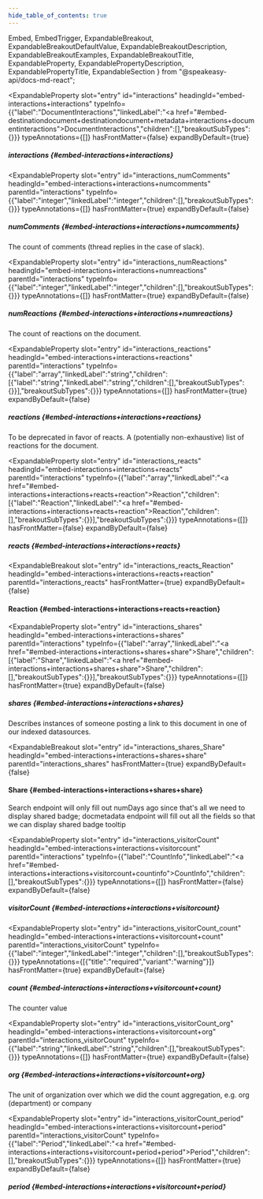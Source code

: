 ```yaml
---
hide_table_of_contents: true
---
```

  Embed,
  EmbedTrigger,
  ExpandableBreakout,
  ExpandableBreakoutDefaultValue,
  ExpandableBreakoutDescription,
  ExpandableBreakoutExamples,
  ExpandableBreakoutTitle,
  ExpandableProperty,
  ExpandablePropertyDescription,
  ExpandablePropertyTitle,
  ExpandableSection
} from "@speakeasy-api/docs-md-react";

<ExpandableSection>

<ExpandableProperty
  slot="entry"
  id="interactions"
  headingId="embed-interactions+interactions"
  typeInfo={{"label":"DocumentInteractions","linkedLabel":"<a href=\"#embed-destinationdocument+destinationdocument+metadata+interactions+documentinteractions\">DocumentInteractions</a>","children":[],"breakoutSubTypes":{}}}
  typeAnnotations={[]}
  hasFrontMatter={false}
  expandByDefault={true}
>

<ExpandablePropertyTitle slot="title">

##### interactions \{#embed-interactions+interactions\}

</ExpandablePropertyTitle>

</ExpandableProperty>

<ExpandableProperty
  slot="entry"
  id="interactions_numComments"
  headingId="embed-interactions+interactions+numcomments"
  parentId="interactions"
  typeInfo={{"label":"integer","linkedLabel":"integer","children":[],"breakoutSubTypes":{}}}
  typeAnnotations={[]}
  hasFrontMatter={true}
  expandByDefault={false}
>

<ExpandablePropertyTitle slot="title">

##### numComments \{#embed-interactions+interactions+numcomments\}

</ExpandablePropertyTitle>

<ExpandablePropertyDescription slot="description">

The count of comments (thread replies in the case of slack).

</ExpandablePropertyDescription>

</ExpandableProperty>

<ExpandableProperty
  slot="entry"
  id="interactions_numReactions"
  headingId="embed-interactions+interactions+numreactions"
  parentId="interactions"
  typeInfo={{"label":"integer","linkedLabel":"integer","children":[],"breakoutSubTypes":{}}}
  typeAnnotations={[]}
  hasFrontMatter={true}
  expandByDefault={false}
>

<ExpandablePropertyTitle slot="title">

##### numReactions \{#embed-interactions+interactions+numreactions\}

</ExpandablePropertyTitle>

<ExpandablePropertyDescription slot="description">

The count of reactions on the document.

</ExpandablePropertyDescription>

</ExpandableProperty>

<ExpandableProperty
  slot="entry"
  id="interactions_reactions"
  headingId="embed-interactions+interactions+reactions"
  parentId="interactions"
  typeInfo={{"label":"array","linkedLabel":"string","children":[{"label":"string","linkedLabel":"string","children":[],"breakoutSubTypes":{}}],"breakoutSubTypes":{}}}
  typeAnnotations={[]}
  hasFrontMatter={true}
  expandByDefault={false}
>

<ExpandablePropertyTitle slot="title">

##### reactions \{#embed-interactions+interactions+reactions\}

</ExpandablePropertyTitle>

<ExpandablePropertyDescription slot="description">

To be deprecated in favor of reacts. A (potentially non-exhaustive) list of reactions for the document.

</ExpandablePropertyDescription>

</ExpandableProperty>

<ExpandableProperty
  slot="entry"
  id="interactions_reacts"
  headingId="embed-interactions+interactions+reacts"
  parentId="interactions"
  typeInfo={{"label":"array","linkedLabel":"<a href=\"#embed-interactions+interactions+reacts+reaction\">Reaction</a>","children":[{"label":"Reaction","linkedLabel":"<a href=\"#embed-interactions+interactions+reacts+reaction\">Reaction</a>","children":[],"breakoutSubTypes":{}}],"breakoutSubTypes":{}}}
  typeAnnotations={[]}
  hasFrontMatter={false}
  expandByDefault={false}
>

<ExpandablePropertyTitle slot="title">

##### reacts \{#embed-interactions+interactions+reacts\}

</ExpandablePropertyTitle>

</ExpandableProperty>

<ExpandableBreakout
  slot="entry"
  id="interactions_reacts_Reaction"
  headingId="embed-interactions+interactions+reacts+reaction"
  parentId="interactions_reacts"
  hasFrontMatter={true}
  expandByDefault={false}
>

<ExpandableBreakoutTitle slot="title">

#### Reaction \{#embed-interactions+interactions+reacts+reaction\}

</ExpandableBreakoutTitle>

<ExpandableBreakoutDescription slot="description">

</ExpandableBreakoutDescription>

<ExpandableBreakoutExamples slot="examples">

</ExpandableBreakoutExamples>

<ExpandableBreakoutDefaultValue slot="defaultValue">

</ExpandableBreakoutDefaultValue>

<Embed slot="embed">

<EmbedTrigger slot="trigger" embedTitle="Reaction" triggerText="View Reaction details">

<Embedreaction />

</EmbedTrigger>

</Embed>

</ExpandableBreakout>

<ExpandableProperty
  slot="entry"
  id="interactions_shares"
  headingId="embed-interactions+interactions+shares"
  parentId="interactions"
  typeInfo={{"label":"array","linkedLabel":"<a href=\"#embed-interactions+interactions+shares+share\">Share</a>","children":[{"label":"Share","linkedLabel":"<a href=\"#embed-interactions+interactions+shares+share\">Share</a>","children":[],"breakoutSubTypes":{}}],"breakoutSubTypes":{}}}
  typeAnnotations={[]}
  hasFrontMatter={true}
  expandByDefault={false}
>

<ExpandablePropertyTitle slot="title">

##### shares \{#embed-interactions+interactions+shares\}

</ExpandablePropertyTitle>

<ExpandablePropertyDescription slot="description">

Describes instances of someone posting a link to this document in one of our indexed datasources.

</ExpandablePropertyDescription>

</ExpandableProperty>

<ExpandableBreakout
  slot="entry"
  id="interactions_shares_Share"
  headingId="embed-interactions+interactions+shares+share"
  parentId="interactions_shares"
  hasFrontMatter={true}
  expandByDefault={false}
>

<ExpandableBreakoutTitle slot="title">

#### Share \{#embed-interactions+interactions+shares+share\}

</ExpandableBreakoutTitle>

<ExpandableBreakoutDescription slot="description">

Search endpoint will only fill out numDays ago since that's all we need to display shared badge; docmetadata endpoint will fill out all the fields so that we can display shared badge tooltip

</ExpandableBreakoutDescription>

<ExpandableBreakoutExamples slot="examples">

</ExpandableBreakoutExamples>

<ExpandableBreakoutDefaultValue slot="defaultValue">

</ExpandableBreakoutDefaultValue>

<Embed slot="embed">

<EmbedTrigger slot="trigger" embedTitle="Share" triggerText="View Share details">

<Embedshare />

</EmbedTrigger>

</Embed>

</ExpandableBreakout>

<ExpandableProperty
  slot="entry"
  id="interactions_visitorCount"
  headingId="embed-interactions+interactions+visitorcount"
  parentId="interactions"
  typeInfo={{"label":"CountInfo","linkedLabel":"<a href=\"#embed-interactions+interactions+visitorcount+countinfo\">CountInfo</a>","children":[],"breakoutSubTypes":{}}}
  typeAnnotations={[]}
  hasFrontMatter={false}
  expandByDefault={false}
>

<ExpandablePropertyTitle slot="title">

##### visitorCount \{#embed-interactions+interactions+visitorcount\}

</ExpandablePropertyTitle>

</ExpandableProperty>

<ExpandableProperty
  slot="entry"
  id="interactions_visitorCount_count"
  headingId="embed-interactions+interactions+visitorcount+count"
  parentId="interactions_visitorCount"
  typeInfo={{"label":"integer","linkedLabel":"integer","children":[],"breakoutSubTypes":{}}}
  typeAnnotations={[{"title":"required","variant":"warning"}]}
  hasFrontMatter={true}
  expandByDefault={false}
>

<ExpandablePropertyTitle slot="title">

##### count \{#embed-interactions+interactions+visitorcount+count\}

</ExpandablePropertyTitle>

<ExpandablePropertyDescription slot="description">

The counter value

</ExpandablePropertyDescription>

</ExpandableProperty>

<ExpandableProperty
  slot="entry"
  id="interactions_visitorCount_org"
  headingId="embed-interactions+interactions+visitorcount+org"
  parentId="interactions_visitorCount"
  typeInfo={{"label":"string","linkedLabel":"string","children":[],"breakoutSubTypes":{}}}
  typeAnnotations={[]}
  hasFrontMatter={true}
  expandByDefault={false}
>

<ExpandablePropertyTitle slot="title">

##### org \{#embed-interactions+interactions+visitorcount+org\}

</ExpandablePropertyTitle>

<ExpandablePropertyDescription slot="description">

The unit of organization over which we did the count aggregation, e.g. org (department) or company

</ExpandablePropertyDescription>

</ExpandableProperty>

<ExpandableProperty
  slot="entry"
  id="interactions_visitorCount_period"
  headingId="embed-interactions+interactions+visitorcount+period"
  parentId="interactions_visitorCount"
  typeInfo={{"label":"Period","linkedLabel":"<a href=\"#embed-interactions+interactions+visitorcount+period+period\">Period</a>","children":[],"breakoutSubTypes":{}}}
  typeAnnotations={[]}
  hasFrontMatter={true}
  expandByDefault={false}
>

<ExpandablePropertyTitle slot="title">

##### period \{#embed-interactions+interactions+visitorcount+period\}

</ExpandablePropertyTitle>

<Embed slot="embed">

<EmbedTrigger slot="trigger" embedTitle="period" triggerText="View period details">

<Embedperiod />

</EmbedTrigger>

</Embed>

</ExpandableProperty>

</ExpandableSection>